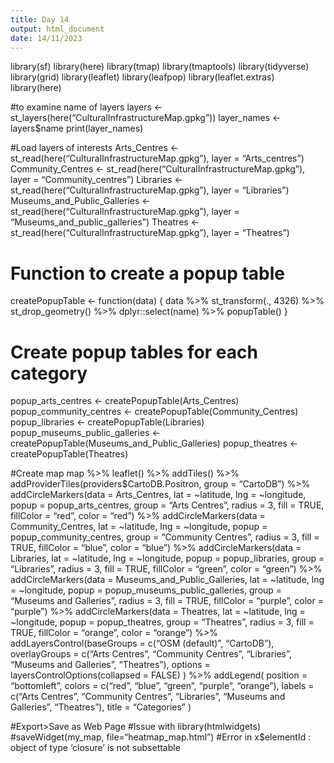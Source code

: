 ---
title: Day 14
output: html_document
date: 14/11/2023
---

library(sf)
library(here)
library(tmap)
library(tmaptools)
library(tidyverse)
library(grid)
library(leaflet)
library(leafpop)
library(leaflet.extras)
library(here)

#to examine name of layers
layers <- st_layers(here("CulturalInfrastructureMap.gpkg"))
layer_names <- layers$name
print(layer_names)

#Load layers of interests
Arts_Centres <- st_read(here("CulturalInfrastructureMap.gpkg"), layer = "Arts_centres")
Community_Centres <- st_read(here("CulturalInfrastructureMap.gpkg"), layer = "Community_centres")
Libraries <- st_read(here("CulturalInfrastructureMap.gpkg"), layer = "Libraries")
Museums_and_Public_Galleries <- st_read(here("CulturalInfrastructureMap.gpkg"), layer = "Museums_and_public_galleries")
Theatres <- st_read(here("CulturalInfrastructureMap.gpkg"), layer = "Theatres")

# Function to create a popup table
createPopupTable <- function(data) {
  data %>%
    st_transform(., 4326) %>%
    st_drop_geometry() %>%
    dplyr::select(name) %>%
    popupTable()
}

# Create popup tables for each category
popup_arts_centres <- createPopupTable(Arts_Centres)
popup_community_centres <- createPopupTable(Community_Centres)
popup_libraries <- createPopupTable(Libraries)
popup_museums_public_galleries <- createPopupTable(Museums_and_Public_Galleries)
popup_theatres <- createPopupTable(Theatres)

#Create map
map %>% leaflet() %>%
  addTiles() %>% 
  addProviderTiles(providers$CartoDB.Positron, group = "CartoDB") %>%
  addCircleMarkers(data = Arts_Centres, lat = ~latitude, lng = ~longitude, popup = popup_arts_centres, group = "Arts Centres", radius = 3, fill = TRUE, fillColor = "red", color = "red") %>%
  addCircleMarkers(data = Community_Centres, lat = ~latitude, lng = ~longitude, popup = popup_community_centres, group = "Community Centres", radius = 3, fill = TRUE, fillColor = "blue", color = "blue") %>%
  addCircleMarkers(data = Libraries, lat = ~latitude, lng = ~longitude, popup = popup_libraries, group = "Libraries", radius = 3, fill = TRUE, fillColor = "green", color = "green") %>%
  addCircleMarkers(data = Museums_and_Public_Galleries, lat = ~latitude, lng = ~longitude, popup = popup_museums_public_galleries, group = "Museums and Galleries", radius = 3, fill = TRUE, fillColor = "purple", color = "purple") %>%
  addCircleMarkers(data = Theatres, lat = ~latitude, lng = ~longitude, popup = popup_theatres, group = "Theatres", radius = 3, fill = TRUE, fillColor = "orange", color = "orange") %>%
  addLayersControl(baseGroups = c("OSM (default)", "CartoDB"),
                   overlayGroups = c("Arts Centres", "Community Centres", "Libraries", "Museums and Galleries", "Theatres"),
                   options = layersControlOptions(collapsed = FALSE)
  ) %>%
  addLegend(
    position = "bottomleft",
    colors = c("red", "blue", "green", "purple", "orange"),
    labels = c("Arts Centres", "Community Centres", "Libraries", "Museums and Galleries", "Theatres"),
    title = "Categories"
  )
  
#Export>Save as Web Page
#Issue with library(htmlwidgets)
#saveWidget(my_map, file="heatmap_map.html")
#Error in x$elementId : object of type 'closure' is not subsettable